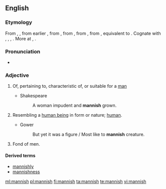 ==English==

===Etymology===
From {{etyl|enm|en}} {{term|mannisshe|lang=enm}}, {{term|mannysh|lang=enm}}, from earlier {{term|mennish||human", also "humanity, mankind|lang=enm}}, from {{etyl|ang|en}} {{term|mennisc||human, natural, humane", also "mankind, humnan race|lang=ang}}, from {{etyl|gem-pro|en}} {{recons|manniskaz||human, humanity|lang=gem-pro}}, from {{etyl|gem-pro|en}} {{recons|mann-||man, human, person|lang=gem-pro}}, from {{etyl|ine-pro|en}} {{recons|mAnw-||man|lang=ine-pro}}, equivalent to {{suffix|man|ish}}. Cognate with {{etyl|nl|-}} {{term|mens||human|lang=osx}}, {{etyl|de|-}} {{term|Mensch||human being|lang=goh}}, {{etyl|da|-}} {{term|mennesk||human|lang=non}}, {{etyl|is|-}} {{term|manneskju||person, human being|lang=is}}. More at {{l|en|man}}, {{l|en|mennish}}.

===Pronunciation===
* {{rhymes|ænɪʃ}}

===Adjective===
{{en-adj}}

# Of, pertaining to, characteristic of, or suitable for a [[man]]
#: {{rfquotek|Chaucer}}
#* Shakespeare
#*: A woman impudent and '''mannish''' grown.
# {{context|obsolete|lang=en}} Resembling a [[human being]] in form or nature; [[human]].
#: {{rfquotek|Chaucer}}
#* Gower
#*: But yet it was a figure / Most like to '''mannish''' creature.
# {{context|obsolete|of a woman|lang=en}} Fond of men.
#: {{rfquotek|Chaucer}}

====Derived terms====
* [[mannishly]]
* [[mannishness]]

[[ml:mannish]]
[[pl:mannish]]
[[fi:mannish]]
[[ta:mannish]]
[[te:mannish]]
[[vi:mannish]]